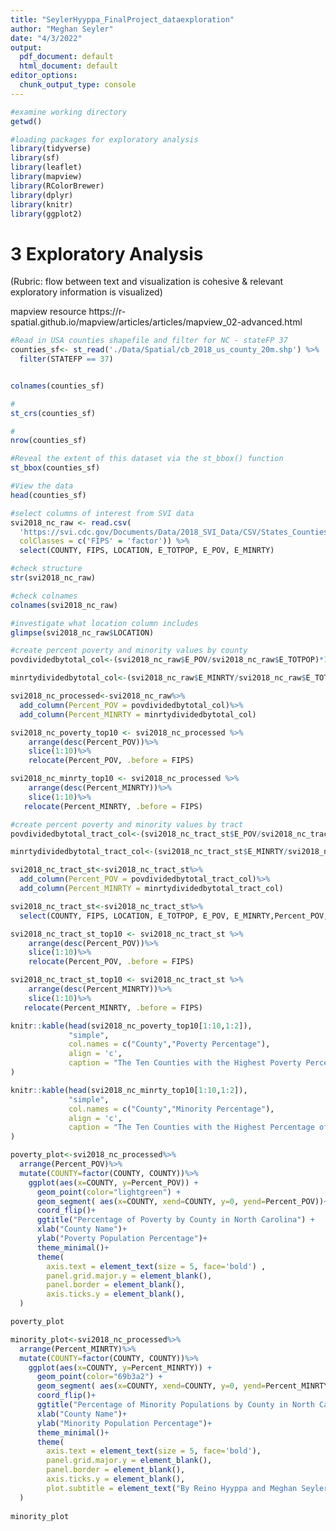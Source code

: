 ```yaml
---
title: "SeylerHyyppa_FinalProject_dataexploration"
author: "Meghan Seyler"
date: "4/3/2022"
output:
  pdf_document: default
  html_document: default
editor_options:
  chunk_output_type: console
---
```


```r
#examine working directory
getwd()

#loading packages for exploratory analysis 
library(tidyverse)
library(sf)
library(leaflet)
library(mapview)
library(RColorBrewer)
library(dplyr)
library(knitr)
library(ggplot2)
```

# 3 Exploratory Analysis
(Rubric: flow between text and visualization is cohesive & relevant exploratory information is visualized)

mapview resource https://r-spatial.github.io/mapview/articles/articles/mapview_02-advanced.html

```r
#Read in USA counties shapefile and filter for NC - stateFP 37
counties_sf<- st_read('./Data/Spatial/cb_2018_us_county_20m.shp') %>% 
  filter(STATEFP == 37) 


colnames(counties_sf)

#
st_crs(counties_sf) 

#
nrow(counties_sf)

#Reveal the extent of this dataset via the st_bbox() function
st_bbox(counties_sf)

#View the data
head(counties_sf)
```


```r
#select columns of interest from SVI data
svi2018_nc_raw <- read.csv(
  'https://svi.cdc.gov/Documents/Data/2018_SVI_Data/CSV/States_Counties/NorthCarolina_COUNTY.csv',
  colClasses = c('FIPS' = 'factor')) %>% 
  select(COUNTY, FIPS, LOCATION, E_TOTPOP, E_POV, E_MINRTY)

#check structure
str(svi2018_nc_raw)

#check colnames
colnames(svi2018_nc_raw)

#investigate what location column includes
glimpse(svi2018_nc_raw$LOCATION)

#create percent poverty and minority values by county
povdividedbytotal_col<-(svi2018_nc_raw$E_POV/svi2018_nc_raw$E_TOTPOP)*100

minrtydividedbytotal_col<-(svi2018_nc_raw$E_MINRTY/svi2018_nc_raw$E_TOTPOP)*100

svi2018_nc_processed<-svi2018_nc_raw%>%
  add_column(Percent_POV = povdividedbytotal_col)%>%
  add_column(Percent_MINRTY = minrtydividedbytotal_col)

svi2018_nc_poverty_top10 <- svi2018_nc_processed %>%
    arrange(desc(Percent_POV))%>%
    slice(1:10)%>%
    relocate(Percent_POV, .before = FIPS)

svi2018_nc_minrty_top10 <- svi2018_nc_processed %>%
    arrange(desc(Percent_MINRTY))%>%
    slice(1:10)%>%
   relocate(Percent_MINRTY, .before = FIPS)

#create percent poverty and minority values by tract
povdividedbytotal_tract_col<-(svi2018_nc_tract_st$E_POV/svi2018_nc_tract_st$E_TOTPOP)*100

minrtydividedbytotal_tract_col<-(svi2018_nc_tract_st$E_MINRTY/svi2018_nc_tract_st$E_TOTPOP)*100

svi2018_nc_tract_st<-svi2018_nc_tract_st%>%
  add_column(Percent_POV = povdividedbytotal_tract_col)%>%
  add_column(Percent_MINRTY = minrtydividedbytotal_tract_col)

svi2018_nc_tract_st<-svi2018_nc_tract_st%>%
  select(COUNTY, FIPS, LOCATION, E_TOTPOP, E_POV, E_MINRTY,Percent_POV,Percent_MINRTY)

svi2018_nc_tract_st_top10 <- svi2018_nc_tract_st %>%
    arrange(desc(Percent_POV))%>%
    slice(1:10)%>%
    relocate(Percent_POV, .before = FIPS)

svi2018_nc_tract_st_top10 <- svi2018_nc_tract_st %>%
    arrange(desc(Percent_MINRTY))%>%
    slice(1:10)%>%
   relocate(Percent_MINRTY, .before = FIPS)

```


```r
knitr::kable(head(svi2018_nc_poverty_top10[1:10,1:2]), 
             "simple", 
             col.names = c("County","Poverty Percentage"),
             align = 'c',
             caption = "The Ten Counties with the Highest Poverty Percentage in North Carolina"
)

knitr::kable(head(svi2018_nc_minrty_top10[1:10,1:2]), 
             "simple", 
             col.names = c("County","Minority Percentage"),
             align = 'c',
             caption = "The Ten Counties with the Highest Percentage of Minority Populations in North Carolina"
) 
```

```r
poverty_plot<-svi2018_nc_processed%>%
  arrange(Percent_POV)%>%
  mutate(COUNTY=factor(COUNTY, COUNTY))%>%
    ggplot(aes(x=COUNTY, y=Percent_POV)) +
      geom_point(color="lightgreen") + 
      geom_segment( aes(x=COUNTY, xend=COUNTY, y=0, yend=Percent_POV))+
      coord_flip()+
      ggtitle("Percentage of Poverty by County in North Carolina") +
      xlab("County Name")+
      ylab("Poverty Population Percentage")+
      theme_minimal()+
      theme(
        axis.text = element_text(size = 5, face='bold') ,
        panel.grid.major.y = element_blank(),
        panel.border = element_blank(),
        axis.ticks.y = element_blank(),
  )

poverty_plot

minority_plot<-svi2018_nc_processed%>%
  arrange(Percent_MINRTY)%>%
  mutate(COUNTY=factor(COUNTY, COUNTY))%>%
    ggplot(aes(x=COUNTY, y=Percent_MINRTY)) +
      geom_point(color="69b3a2") + 
      geom_segment( aes(x=COUNTY, xend=COUNTY, y=0, yend=Percent_MINRTY))+
      coord_flip()+
      ggtitle("Percentage of Minority Populations by County in North Carolina") +
      xlab("County Name")+
      ylab("Minority Population Percentage")+
      theme_minimal()+
      theme(
        axis.text = element_text(size = 5, face='bold'),
        panel.grid.major.y = element_blank(),
        panel.border = element_blank(),
        axis.ticks.y = element_blank(),
        plot.subtitle = element_text("By Reino Hyyppa and Meghan Seyler"),
  )
      
minority_plot



```








